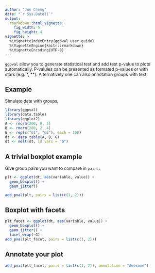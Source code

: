 ```yaml
---
author: "Jun Cheng"
date: "`r Sys.Date()`"
output: 
  rmarkdown::html_vignette:
    fig_width: 6
    fig_height: 4
vignette: >
  %\VignetteIndexEntry{ggpval user guide}
  %\VignetteEngine{knitr::rmarkdown}
  %\VignetteEncoding{UTF-8}
---
```


`ggpval` allow you to generate statistical test and add test p-value to plots automatically. P-valules can be presented as formated p-values or with stars (e.g. *, **). Alternatively one can also annotation groups with text.


## Example

Simulate data with groups.

```r
library(ggpval)
library(data.table)
library(ggplot2)
A <- rnorm(200, 0, 3)
B <- rnorm(200, 2, 4)
G <- rep(c("G1", "G2"), each = 100)
dt <- data.table(A, B, G)
dt <- melt(dt, id.vars = "G")
```


## A trivial boxplot example

Give group pairs you want to compare in `pairs`.

```r
plt <- ggplot(dt, aes(variable, value)) +
  geom_boxplot() +
  geom_jitter()

add_pval(plt, pairs = list(c(1, 2)))
```

## Boxplot with facets

```r
plt_facet <- ggplot(dt, aes(variable, value)) +
  geom_boxplot() +
  geom_jitter() +
  facet_wrap(~G)
add_pval(plt_facet, pairs = list(c(1, 2)))
```

## Annotate your plot
```r
add_pval(plt_facet, pairs = list(c(1, 2)), annotation = "Awesome")
```

